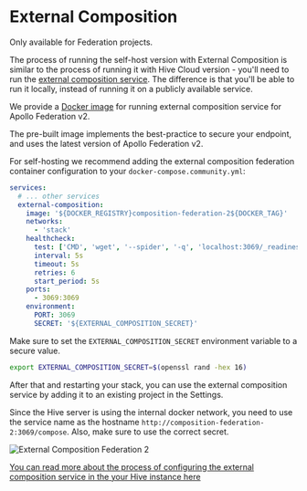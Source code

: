
# External Composition

<Callout type="warning">Only available for Federation projects.</Callout>

The process of running the self-host version with External Composition is similar to the process of
running it with Hive Cloud version - you'll need to run the
[external composition service](/docs/schema-registry/external-schema-composition). The difference is
that you'll be able to run it locally, instead of running it on a publicly available service.

We provide a
[Docker image](https://github.com/graphql-hive/platform/pkgs/container/composition-federation-2) for
running external composition service for Apollo Federation v2.

The pre-built image implements the best-practice to secure your endpoint, and uses the latest
version of Apollo Federation v2.

For self-hosting we recommend adding the external composition federation container configuration to
your `docker-compose.community.yml`:

```yaml filename="docker-compose.community.yml"
services:
  # ... other services
  external-composition:
    image: '${DOCKER_REGISTRY}composition-federation-2${DOCKER_TAG}'
    networks:
      - 'stack'
    healthcheck:
      test: ['CMD', 'wget', '--spider', '-q', 'localhost:3069/_readiness']
      interval: 5s
      timeout: 5s
      retries: 6
      start_period: 5s
    ports:
      - 3069:3069
    environment:
      PORT: 3069
      SECRET: '${EXTERNAL_COMPOSITION_SECRET}'
```

Make sure to set the `EXTERNAL_COMPOSITION_SECRET` environment variable to a secure value.

```bash filename="Secure external composition secret example"
export EXTERNAL_COMPOSITION_SECRET=$(openssl rand -hex 16)
```

After that and restarting your stack, you can use the external composition service by adding it to
an existing project in the Settings.

Since the Hive server is using the internal docker network, you need to use the service name as the
hostname `http://composition-federation-2:3069/compose`. Also, make sure to use the correct secret.

![External Composition Federation 2](/docs/pages/self-hosting/federation-2/external-composition-config.png)

[You can read more about the process of configuring the external composition service in the your Hive instance here](/docs/schema-registry/external-schema-composition#connect-to-hive)
